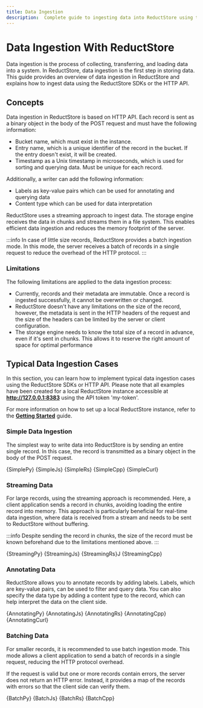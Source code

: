 ```yaml
---
title: Data Ingestion
description:  Complete guide to ingesting data into ReductStore using the SDKs or HTTP API.
---
```



<head>
    <link rel="canonical" href="https://www.reduct.store/docs/guides/data-ingestion"/>
</head>

# Data Ingestion With ReductStore

Data ingestion is the process of collecting, transferring, and loading data into a system. In ReductStore, data ingestion is the first step in storing data. This guide provides an overview of data ingestion in ReductStore and explains how to ingest data using the ReductStore SDKs or the HTTP API.

## Concepts

Data ingestion in ReductStore is based on HTTP API. Each record is sent as a binary object in the body of the POST request
and must have the following information:
* Bucket name, which must exist in the instance.
* Entry name, which is a unique identifier of the record in the bucket. If the entry doesn't exist, it will be created.
* Timestamp as a Unix timestamp in microseconds, which is used for sorting and querying data. Must be unique for each record.

Additionally, a writer can add the following information:

* Labels as key-value pairs which can be used for annotating and querying data
* Content type which can be used for data interpretation

ReductStore uses a streaming approach to ingest data. The storage engine receives the data in chunks and streams them in a file system. This enables efficient data ingestion and reduces the memory footprint of the server.

:::info
In case of little size records, ReductStore provides a batch ingestion mode. In this mode, the server receives a batch of records in a single request to reduce the overhead of the HTTP protocol.
:::

### Limitations

The following limitations are applied to the data ingestion process:

* Currently, records and their metadata are immutable. Once a record is ingested successfully, it cannot be overwritten or changed.
* ReductStore doesn't have any limitations on the size of the record, however, the metadata is sent in the HTTP headers of the request and the size of the headers can be limited by the server or client configuration.
* The storage engine needs to know the total size of a record in advance, even if it's sent in chunks. This allows it to reserve the right amount of space for optimal performance

## Typical Data Ingestion Cases

In this section, you can learn how to implement typical data ingestion cases using the ReductStore SDKs or HTTP API. Please note that all examples have been created for a local ReductStore instance accessible at **http://127.0.0.1:8383** using the API token 'my-token'.

For more information on how to set up a local ReductStore instance, refer to the [**Getting Started**](/docs/getting-started/index.mdx) guide.


### Simple Data Ingestion

The simplest way to write data into ReductStore is by sending an entire single record. In this case, the record is transmitted as a binary object in the body of the POST request.


<Tabs>
    <TabItem value="Python">
        <CodeBlock language="python">
            {SimplePy}
        </CodeBlock>
    </TabItem>
    <TabItem value="JavaScript">
        <CodeBlock language="javascript">
            {SimpleJs}
        </CodeBlock>
    </TabItem>
    <TabItem value="Rust">
        <CodeBlock language="rust">
            {SimpleRs}
        </CodeBlock>
    </TabItem>
    <TabItem value="C++">
        <CodeBlock language="cpp">
            {SimpleCpp}
        </CodeBlock>
    </TabItem>
    <TabItem value="cURL">
        <CodeBlock language="bash">
            {SimpleCurl}
        </CodeBlock>
    </TabItem>
</Tabs>

### Streaming Data

For large records, using the streaming approach is recommended. Here, a client application sends a record in chunks, avoiding loading the entire record into memory. This approach is particularly beneficial for real-time data ingestion, where data is received from a stream and needs to be sent to ReductStore without buffering.

:::info
Despite sending the record in chunks, the size of the record must be known beforehand due to the limitations mentioned above.
:::


<Tabs>
    <TabItem value="Python">
        <CodeBlock language="python">
            {StreamingPy}
        </CodeBlock>
    </TabItem>
    <TabItem value="JavaScript">
        <CodeBlock language="javascript">
            {StreamingJs}
        </CodeBlock>
    </TabItem>
    <TabItem value="Rust">
        <CodeBlock language="rust">
            {StreamingRs}J
        </CodeBlock>
    </TabItem>
    <TabItem value="C++">
        <CodeBlock language="cpp">
            {StreamingCpp}
        </CodeBlock>
    </TabItem>
</Tabs>

### Annotating Data

ReductStore allows you to annotate records by adding labels. Labels, which are key-value pairs, can be used to filter and query data. You can also specify the data type by adding a content type to the record, which can help interpret the data on the client side.


<Tabs>
    <TabItem value="Python">
        <CodeBlock language="python">
            {AnnotatingPy}
        </CodeBlock>
    </TabItem>
    <TabItem value="JavaScript">
        <CodeBlock language="javascript">
            {AnnotatingJs}
        </CodeBlock>
    </TabItem>
    <TabItem value="Rust">
        <CodeBlock language="rust">
            {AnnotatingRs}
        </CodeBlock>
    </TabItem>
    <TabItem value="C++">
        <CodeBlock language="cpp">
            {AnnotatingCpp}
        </CodeBlock>
    </TabItem>
    <TabItem value="cURL">
        <CodeBlock language="bash">
            {AnnotatingCurl}
        </CodeBlock>
    </TabItem>
</Tabs>

### Batching Data

For smaller records, it is recommended to use batch ingestion mode. This mode allows a client application to send a batch of records in a single request, reducing the HTTP protocol overhead.

If the request is valid but one or more records contain errors, the server does not return an HTTP error. Instead, it provides a map of the records with errors so that the client side can verify them.



<Tabs>
    <TabItem value="Python">
        <CodeBlock language="python">
            {BatchPy}
        </CodeBlock>
    </TabItem>
    <TabItem value="JavaScript">
        <CodeBlock language="javascript">
            {BatchJs}
        </CodeBlock>
    </TabItem>
    <TabItem value="Rust">
        <CodeBlock language="rust">
            {BatchRs}
        </CodeBlock>
    </TabItem>
    <TabItem
        value="C++">
        <CodeBlock language="cpp">
            {BatchCpp}
        </CodeBlock>
    </TabItem>
</Tabs>